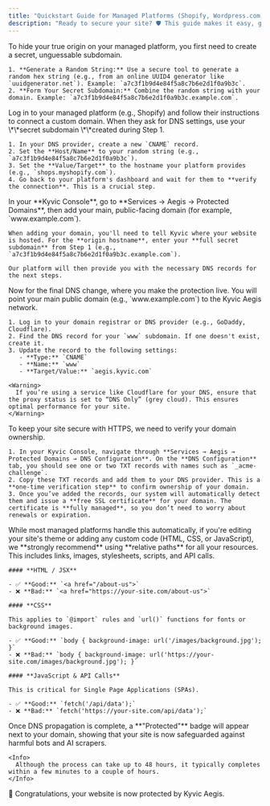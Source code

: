 ```yaml
---
title: "Quickstart Guide for Managed Platforms (Shopify, Wordpress.com, etc.)"
description: "Ready to secure your site? 🛡️ This guide makes it easy, getting you fully protected in less than 10 minutes."
---
```


<Steps>
  <Step title="Step 1: Generate a Secret Subdomain" titleSize="h2">
    To hide your true origin on your managed platform, you first need to create a secret, unguessable subdomain.

    1. **Generate a Random String:** Use a secure tool to generate a random hex string (e.g., from an online UUID4 generator like `uuidgenerator.net`). Example: `a7c3f1b9d4e84f5a8c7b6e2d1f0a9b3c`.
    2. **Form Your Secret Subdomain:** Combine the random string with your domain. Example: `a7c3f1b9d4e84f5a8c7b6e2d1f0a9b3c.example.com`.
  </Step>
  <Step title="Step 2: Connect Your Platform to the Secret Subdomain" titleSize="h2">
    Log in to your managed platform (e.g., Shopify) and follow their instructions to connect a custom domain. When they ask for DNS settings, use your \*\*secret subdomain \*\*created during Step 1.

    1. In your DNS provider, create a new `CNAME` record.
    2. Set the **Host/Name** to your random string (e.g., `a7c3f1b9d4e84f5a8c7b6e2d1f0a9b3c`).
    3. Set the **Value/Target** to the hostname your platform provides (e.g., `shops.myshopify.com`).
    4. Go back to your platform's dashboard and wait for them to **verify the connection**. This is a crucial step.
  </Step>
  <Step title="Step 3: Add Your Main Domain to Kyvic" stepNumber={3} titleSize="h2">
    In your **Kyvic Console**, go to **Services → Aegis → Protected Domains**, then add your main, public-facing domain (for example, `www.example.com`).

    When adding your domain, you'll need to tell Kyvic where your website is hosted. For the **origin hostname**, enter your **full secret subdomain** from Step 1 (e.g., `a7c3f1b9d4e84f5a8c7b6e2d1f0a9b3c.example.com`).

    Our platform will then provide you with the necessary DNS records for the next steps.
  </Step>
  <Step title="Step 4: Point Your Main Domain to Kyvic" stepNumber={4} titleSize="h2">
    Now for the final DNS change, where you make the protection live. You will point your main public domain (e.g., `www.example.com`) to the Kyvic Aegis network.

    1. Log in to your domain registrar or DNS provider (e.g., GoDaddy, Cloudflare).
    2. Find the DNS record for your `www` subdomain. If one doesn't exist, create it.
    3. Update the record to the following settings:
       - **Type:** `CNAME`
       - **Name:** `www`
       - **Target/Value:** `aegis.kyvic.com`

    <Warning>
      If you’re using a service like Cloudflare for your DNS, ensure that the proxy status is set to “DNS Only” (grey cloud). This ensures optimal performance for your site.
    </Warning>
  </Step>
  <Step title="Step 5: Activate Your SSL Certificate" stepNumber={5} titleSize="h2">
    To keep your site secure with HTTPS, we need to verify your domain ownership.

    1. In your Kyvic Console, navigate through **Services → Aegis → Protected Domains → DNS Configuration**. On the **DNS Configuration** tab, you should see one or two TXT records with names such as `_acme-challenge`.
    2. Copy these TXT records and add them to your DNS provider. This is a **one-time verification step** to confirm ownership of your domain.
    3. Once you’ve added the records, our system will automatically detect them and issue a **free SSL certificate** for your domain. The certificate is **fully managed**, so you don’t need to worry about renewals or expiration.
  </Step>
  <Step title="Step 6 (Recommended): Use Relative Paths for All Internal Resources" stepNumber={6} titleSize="h2">
    While most managed platforms handle this automatically, if you're editing your site's theme or adding any custom code (HTML, CSS, or JavaScript), we **strongly recommend** using **relative paths** for all your resources. This includes links, images, stylesheets, scripts, and API calls.

    #### **HTML / JSX**

    - ✅ **Good:** `<a href="/about-us">`
    - ❌ **Bad:** `<a href="https://your-site.com/about-us">`

    #### **CSS**

    This applies to `@import` rules and `url()` functions for fonts or background images.

    - ✅ **Good:** `body { background-image: url('/images/background.jpg'); }`
    - ❌ **Bad:** `body { background-image: url('https://your-site.com/images/background.jpg'); }`

    #### **JavaScript & API Calls**

    This is critical for Single Page Applications (SPAs).

    - ✅ **Good:** `fetch('/api/data');`
    - ❌ **Bad:** `fetch('https://your-site.com/api/data');`
  </Step>
  <Step title="Step 7: Verifying Your Setup" stepNumber={7} titleSize="h2">
    Once DNS propagation is complete, a **"Protected"** badge will appear next to your domain, showing that your site is now safeguarded against harmful bots and AI scrapers.

    <Info>
      Although the process can take up to 48 hours, it typically completes within a few minutes to a couple of hours.
    </Info>
  </Step>
  <Step title="That's it! Your are all set!" icon="party-horn" titleSize="h2">
    <Check>
      🥳 Congratulations, your website is now protected by Kyvic Aegis.
    </Check>
  </Step>
</Steps>